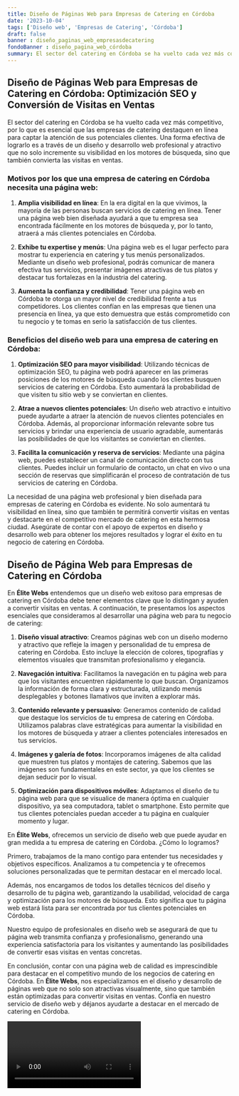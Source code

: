 ```yaml
---
title: Diseño de Páginas Web para Empresas de Catering en Córdoba
date: '2023-10-04'
tags: ['Diseño web', 'Empresas de Catering', 'Córdoba']
draft: false
banner : diseño_paginas_web_empresasdecatering
fondoBanner : diseño_pagina_web_córdoba
summary: El sector del catering en Córdoba se ha vuelto cada vez más competitivo, por lo que es esencial que las empresas de catering destaquen en línea para captar la atención de sus potenciales clientes. Una forma efectiva de lograrlo es a través de un diseño y desarrollo web profesional y atractivo que no solo incremente su visibilidad en los motores de búsqueda, sino que también convierta las visitas en ventas.
---
```


## Diseño de Páginas Web para Empresas de Catering en Córdoba: Optimización SEO y Conversión de Visitas en Ventas

El sector del catering en Córdoba se ha vuelto cada vez más competitivo, por lo que es esencial que las empresas de catering destaquen en línea para captar la atención de sus potenciales clientes. Una forma efectiva de lograrlo es a través de un diseño y desarrollo web profesional y atractivo que no solo incremente su visibilidad en los motores de búsqueda, sino que también convierta las visitas en ventas.

### Motivos por los que una empresa de catering en Córdoba necesita una página web:

1. **Amplia visibilidad en línea**: En la era digital en la que vivimos, la mayoría de las personas buscan servicios de catering en línea. Tener una página web bien diseñada ayudará a que tu empresa sea encontrada fácilmente en los motores de búsqueda y, por lo tanto, atraerá a más clientes potenciales en Córdoba.

2. **Exhibe tu expertise y menús**: Una página web es el lugar perfecto para mostrar tu experiencia en catering y tus menús personalizados. Mediante un diseño web profesional, podrás comunicar de manera efectiva tus servicios, presentar imágenes atractivas de tus platos y destacar tus fortalezas en la industria del catering.

3. **Aumenta la confianza y credibilidad**: Tener una página web en Córdoba te otorga un mayor nivel de credibilidad frente a tus competidores. Los clientes confían en las empresas que tienen una presencia en línea, ya que esto demuestra que estás comprometido con tu negocio y te tomas en serio la satisfacción de tus clientes.

### Beneficios del diseño web para una empresa de catering en Córdoba:

1. **Optimización SEO para mayor visibilidad**: Utilizando técnicas de optimización SEO, tu página web podrá aparecer en las primeras posiciones de los motores de búsqueda cuando los clientes busquen servicios de catering en Córdoba. Esto aumentará la probabilidad de que visiten tu sitio web y se conviertan en clientes.

2. **Atrae a nuevos clientes potenciales**: Un diseño web atractivo e intuitivo puede ayudarte a atraer la atención de nuevos clientes potenciales en Córdoba. Además, al proporcionar información relevante sobre tus servicios y brindar una experiencia de usuario agradable, aumentarás las posibilidades de que los visitantes se conviertan en clientes.

3. **Facilita la comunicación y reserva de servicios**: Mediante una página web, puedes establecer un canal de comunicación directo con tus clientes. Puedes incluir un formulario de contacto, un chat en vivo o una sección de reservas que simplificarán el proceso de contratación de tus servicios de catering en Córdoba.

La necesidad de una página web profesional y bien diseñada para empresas de catering en Córdoba es evidente. No solo aumentará tu visibilidad en línea, sino que también te permitirá convertir visitas en ventas y destacarte en el competitivo mercado de catering en esta hermosa ciudad. Asegúrate de contar con el apoyo de expertos en diseño y desarrollo web para obtener los mejores resultados y lograr el éxito en tu negocio de catering en Córdoba.

<GifSeo />

<Cta />

## Diseño de Página Web para Empresas de Catering en Córdoba

En **Élite Webs** entendemos que un diseño web exitoso para empresas de catering en Córdoba debe tener elementos clave que lo distingan y ayuden a convertir visitas en ventas. A continuación, te presentamos los aspectos esenciales que consideramos al desarrollar una página web para tu negocio de catering:

1. **Diseño visual atractivo**: Creamos páginas web con un diseño moderno y atractivo que refleje la imagen y personalidad de tu empresa de catering en Córdoba. Esto incluye la elección de colores, tipografías y elementos visuales que transmitan profesionalismo y elegancia.

2. **Navegación intuitiva**: Facilitamos la navegación en tu página web para que los visitantes encuentren rápidamente lo que buscan. Organizamos la información de forma clara y estructurada, utilizando menús desplegables y botones llamativos que inviten a explorar más.

3. **Contenido relevante y persuasivo**: Generamos contenido de calidad que destaque los servicios de tu empresa de catering en Córdoba. Utilizamos palabras clave estratégicas para aumentar la visibilidad en los motores de búsqueda y atraer a clientes potenciales interesados en tus servicios.

4. **Imágenes y galería de fotos**: Incorporamos imágenes de alta calidad que muestren tus platos y montajes de catering. Sabemos que las imágenes son fundamentales en este sector, ya que los clientes se dejan seducir por lo visual.

5. **Optimización para dispositivos móviles**: Adaptamos el diseño de tu página web para que se visualice de manera óptima en cualquier dispositivo, ya sea computadora, tablet o smartphone. Esto permite que tus clientes potenciales puedan acceder a tu página en cualquier momento y lugar.

En **Élite Webs**, ofrecemos un servicio de diseño web que puede ayudar en gran medida a tu empresa de catering en Córdoba. ¿Cómo lo logramos?

Primero, trabajamos de la mano contigo para entender tus necesidades y objetivos específicos. Analizamos a tu competencia y te ofrecemos soluciones personalizadas que te permitan destacar en el mercado local.

Además, nos encargamos de todos los detalles técnicos del diseño y desarrollo de tu página web, garantizando la usabilidad, velocidad de carga y optimización para los motores de búsqueda. Esto significa que tu página web estará lista para ser encontrada por tus clientes potenciales en Córdoba.

Nuestro equipo de profesionales en diseño web se asegurará de que tu página web transmita confianza y profesionalismo, generando una experiencia satisfactoria para los visitantes y aumentando las posibilidades de convertir esas visitas en ventas concretas.

En conclusión, contar con una página web de calidad es imprescindible para destacar en el competitivo mundo de los negocios de catering en Córdoba. En **Élite Webs**, nos especializamos en el diseño y desarrollo de páginas web que no solo son atractivas visualmente, sino que también están optimizadas para convertir visitas en ventas. Confía en nuestro servicio de diseño web y déjanos ayudarte a destacar en el mercado de catering en Córdoba.

<Video />

<CtaBot job='Empresas de Catering' city='Córdoba'/>

<Gmaps query='Córdoba+españa+maps' />